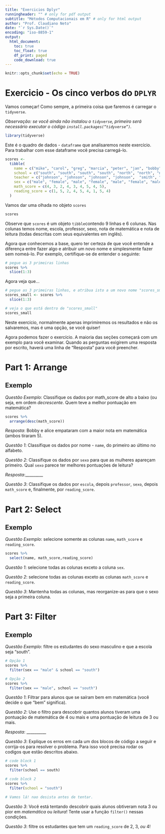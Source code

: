 ```yaml
---
title: "Exercicios Dplyr"
runningheader: "" # only for pdf output
subtitle: "Métodos Computacionais em R" # only for html output
author: "Prof. Claudiano Neto"
date: "`r Sys.Date()`"
encoding: "iso-8859-1"
output: 
  html_document:
    toc: true
    toc_float: true
    df_print: paged
    code_download: true
---
```


```r
knitr::opts_chunk$set(echo = TRUE)
```

# Exercicio - Os cinco verbos do `DPLYR`

Vamos começar! Como sempre, a primeira coisa que faremos é carregar o `tidyverse`. 

_Observação: se você ainda não instalou o `tidyverse`, primeiro será necessário executar o código `install.packages(“tidyverse”)`._

```r
library(tidyverse)
```

Este é o quadro de dados - `dataframe` que analisaremos neste exercício. Para trabalhar com esse dataframe você precisa carregá-lo. 
```r
scores <- 
  tibble(
    name = c("mike", "carol", "greg", "marcia", "peter", "jan", "bobby", "cindy", "alice"),
    school = c("south", "south", "south", "south", "north", "north", "north", "south", "south"),
    teacher = c("johnson", "johnson", "johnson", "johnson",  "smith", "smith", "smith", "perry", "perry"),
    sex = c("male", "female", "male", "female", "male", "female", "male", "female", "female"),
    math_score = c(4, 3, 2, 4, 3, 4, 5, 4, 5),
    reading_score = c(1, 5, 2, 4, 5, 4, 1, 5, 4)
  )

```

Vamos dar uma olhada no objeto `scores`

```r
scores
```

Observe que `scores` é um objeto `tibble`contendo 9 linhas e 6 colunas. Nas colunas temos nome, escola, professor, sexo, nota de matemática e nota de leitura (todas descritas com seus equivalentes em inglês).

Agora que conhecemos a base, quero ter certeza de que você entende a diferença entre fazer algo e atribuir um novo nome e simplesmente fazer sem nomeá-lo. Por exemplo, certifique-se de entender o seguinte:

```r
# pegue as 3 primeiras linhas
scores %>% 
  slice(1:3)
```

Agora veja que...

```r
# pegue as 3 primeiras linhas, e atribua isto a um novo nome "scores_small"
scores_small <- scores %>% 
  slice(1:3)

# veja o que está dentro de "scores_small"
scores_small
```

Neste exercício, normalmente apenas imprimiremos os resultados e não os salvaremos, mas é uma opção, se você quiser!

Agora podemos fazer o exercício. A maioria das seções começará com um exemplo para você examinar. Quando as perguntas exigirem uma resposta por escrito, haverá uma linha de “Resposta” para você preencher.

# Part 1: Arrange

## Exemplo

*Questão Exemplo*: Classifique os dados por math_score de alto a baixo (ou seja, em ordem _decrescente_. Quem teve a melhor pontuação em matemática?

```r
scores %>% 
  arrange(desc(math_score))
```

*Resposta*: Bobby e alice empataram com a maior nota em matemática (ambos tiraram 5).

*Questão 1*: Classifique os dados por nome - `name`, do primeiro ao último no alfabeto.

*Questão 2*: Classifique os dados por `sexo` para que as mulheres apareçam primeiro. Qual `sexo` parece ter melhores pontuações de leitura?

*Resposta*:_________

*Questão 3*: Classifique os dados por `escola`, depois `professor`, `sexo`, depois `math_score` e, finalmente, por `reading_score`.

# Part 2: Select

## Exemplo

*Questão Exemplo*: selecione somente as colunas `name`, `math_score` e `reading_score`.

```r
scores %>% 
  select(name, math_score,reading_score)
```

*Questão 1*: selecione todas as colunas exceto a coluna `sex`.

*Questão 2*: selecione todas as colunas exceto as colunas `math_score` e `reading_score`.

*Questão 3*: Mantenha todas as colunas, mas reorganize-as para que o sexo seja a primeira coluna.

# Part 3: Filter

## Exemplo

*Questão Exemplo*: filtre os estudantes do sexo masculino e que a escola seja "south".

```r
# Opção 1
scores %>% 
  filter(sex == "male" & school == "south")
```

```r
# Opção 2
scores %>% 
  filter(sex == "male", school == "south")
```

*Questão 1*: Filtrar para alunos que se saíram bem em matemática (você decide o que “bem” significa).

*Questão 2*: Use o filtro para descobrir quantos alunos tiveram uma pontuação de matemática de 4 ou mais e uma pontuação de leitura de 3 ou mais.

*Resposta*: __________

*Questão 3*: Explique os erros em cada um dos blocos de código a seguir e corrija-os para resolver o problema. Para isso você precisa rodar os codigos que estão descritos abaixo.

```r
# code block 1
scores %>% 
  filter(school == south)
```

```r
# code block 2
scores %>% 
  filter(school = "south")
```

```r
# Vamos lá! nao desista antes de tentar.
```

*Questão 3*: Você está tentando descobrir quais alunos obtiveram nota 3 ou pior em *matemática* ou *leitura*! Tente usar a função `filter()` nessas condições. 

*Questão 3*: filtre os estudantes que tem um `reading_score` de 2, 3, *ou* 4!